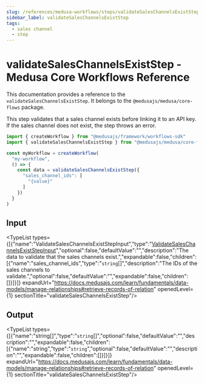 ```yaml
---
slug: /references/medusa-workflows/steps/validateSalesChannelsExistStep
sidebar_label: validateSalesChannelsExistStep
tags:
  - sales channel
  - step
---
```



# validateSalesChannelsExistStep - Medusa Core Workflows Reference

This documentation provides a reference to the `validateSalesChannelsExistStep`. It belongs to the `@medusajs/medusa/core-flows` package.

This step validates that a sales channel exists before linking it to an API key.
If the sales channel does not exist, the step throws an error.

```ts title="src/workflows/my-workflow.ts"
import { createWorkflow } from "@medusajs/framework/workflows-sdk"
import { validateSalesChannelsExistStep } from "@medusajs/medusa/core-flows"

const myWorkflow = createWorkflow(
  "my-workflow",
  () => {
    const data = validateSalesChannelsExistStep({
      "sales_channel_ids": [
        "{value}"
      ]
    })
  }
)
```
  

## Input

<TypeList types={[{"name":"ValidateSalesChannelsExistStepInput","type":"[ValidateSalesChannelsExistStepInput](../../../../interfaces/core_flows.ValidateSalesChannelsExistStepInput/page.mdx)","optional":false,"defaultValue":"","description":"The data to validate that the sales channels exist.","expandable":false,"children":[{"name":"sales_channel_ids","type":"`string`[]","description":"The IDs of the sales channels to validate.","optional":false,"defaultValue":"","expandable":false,"children":[]}]}]} expandUrl="https://docs.medusajs.com/learn/fundamentals/data-models/manage-relationships#retrieve-records-of-relation" openedLevel={1} sectionTitle="validateSalesChannelsExistStep"/>

## Output

<TypeList types={[{"name":"string[]","type":"`string`[]","optional":false,"defaultValue":"","description":"","expandable":false,"children":[{"name":"string","type":"`string`","optional":false,"defaultValue":"","description":"","expandable":false,"children":[]}]}]} expandUrl="https://docs.medusajs.com/learn/fundamentals/data-models/manage-relationships#retrieve-records-of-relation" openedLevel={1} sectionTitle="validateSalesChannelsExistStep"/>
